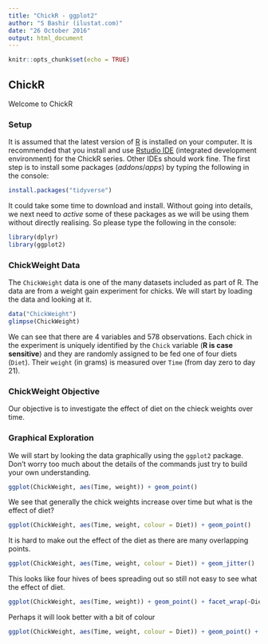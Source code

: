 ```yaml
---
title: "ChickR - ggplot2"
author: "S Bashir (ilustat.com)"
date: "26 October 2016"
output: html_document
---
```


```r
knitr::opts_chunk$set(echo = TRUE)
```

## ChickR

Welcome to ChickR

### Setup

It is assumed that the latest version of [R](www.r-project.og) is installed on your computer. It is recommended that you install and use [Rstudio IDE](https://www.rstudio.com/products/rstudio/) (integrated development environment) for the ChickR series. Other IDEs should work fine. The first step is to install some packages (*addons*/*apps*) by typing the following in the console:
```r
install.packages("tidyverse")
```
It could take some time to download and install. Without going into details, we next need to *active* some of these packages as we will be using them without directly realising. So please type the following in the console:
```r
library(dplyr)
library(ggplot2)
```

### ChickWeight Data

The `ChickWeight` data is one of the many datasets included as part of R. The data are from a weight gain experiment for chicks. We will start by loading the data and looking at it.
```r
data("ChickWeight")
glimpse(ChickWeight)
```
We can see that there are 4 variables and 578 observations. Each chick in the experiment is uniquely identified by the `Chick` variable (**R is case sensitive**) and they are randomly assigned to be fed one of four diets (`Diet`). Their `weight` (in grams) is measured over `Time` (from day zero to day 21). 

### ChickWeight Objective

Our objective is to investigate the effect of diet on the chieck weights over time. 

### Graphical Exploration

We will start by looking the data graphically using the `ggplot2` package. Don't worry too much about the details of the commands just try to build your own understanding.
```r
ggplot(ChickWeight, aes(Time, weight)) + geom_point()
```
We see that generally the chick weights increase over time but what is the effect of diet?
```r
ggplot(ChickWeight, aes(Time, weight, colour = Diet)) + geom_point()
```
It is hard to make out the effect of the diet as there are many overlapping points.
```r
ggplot(ChickWeight, aes(Time, weight, colour = Diet)) + geom_jitter()
```
This looks like four hives of bees spreading out so still not easy to see what the effect of diet.
```r
ggplot(ChickWeight, aes(Time, weight)) + geom_point() + facet_wrap(~Diet)
```
Perhaps it will look better with a bit of colour
```r
ggplot(ChickWeight, aes(Time, weight, colour = Diet)) + geom_point() + facet_wrap(~Diet)
```
